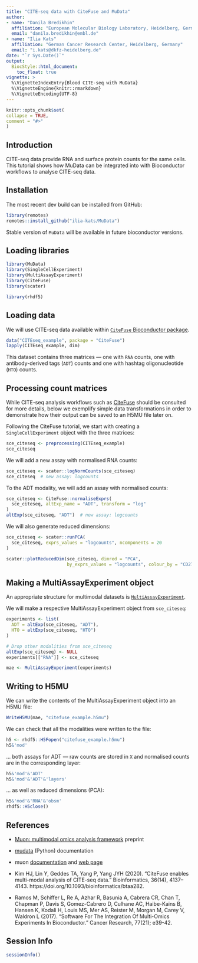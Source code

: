 ```yaml
---
title: "CITE-seq data with CiteFuse and MuData"
author:
- name: "Danila Bredikhin"
  affiliation: "European Molecular Biology Laboratory, Heidelberg, Germany"
  email: "danila.bredikhin@embl.de"
- name: "Ilia Kats"
  affiliation: "German Cancer Research Center, Heidelberg, Germany"
  email: "i.kats@dkfz-heidelberg.de"
date: "`r Sys.Date()`"
output:
  BiocStyle::html_document:
    toc_float: true
vignette: >
  %\VignetteIndexEntry{Blood CITE-seq with MuData}
  %\VignetteEngine{knitr::rmarkdown}
  %\VignetteEncoding{UTF-8}
---
```


```r
knitr::opts_chunk$set(
collapse = TRUE,
comment = "#>"
)
```

## Introduction

CITE-seq data provide RNA and surface protein counts for the same cells. 
This tutorial shows how MuData can be integrated into with Bioconductor 
workflows to analyse CITE-seq data.

## Installation

The most recent dev build can be installed from GitHub:

```r
library(remotes)
remotes::install_github("ilia-kats/MuData")
```

Stable version of `MuData` will be available in future bioconductor versions.

## Loading libraries

```r
library(MuData)
library(SingleCellExperiment)
library(MultiAssayExperiment)
library(CiteFuse)
library(scater)

library(rhdf5)
```

## Loading data

We will use CITE-seq data available within 
[`CiteFuse` Bioconductor package](http://www.bioconductor.org/packages/release/bioc/html/CiteFuse.html).

```r
data("CITEseq_example", package = "CiteFuse")
lapply(CITEseq_example, dim)
```

This dataset contains three matrices — one with `RNA` counts, one with 
antibody-derived tags (`ADT`) counts and one with hashtag oligonucleotide 
(`HTO`) counts.

## Processing count matrices

While CITE-seq analysis workflows such as 
[CiteFuse](http://www.bioconductor.org/packages/release/bioc/vignettes/CiteFuse/inst/doc/CiteFuse.html) 
should be consulted for more details, below we exemplify simple data 
transformations in order to demonstrate how their output can be saved to 
an H5MU file later on.

Following the CiteFuse tutorial, we start with creating a `SingleCellExperiment` 
object with the three matrices:

```r
sce_citeseq <- preprocessing(CITEseq_example)
sce_citeseq
```

We will add a new assay with normalised RNA counts:

```r
sce_citeseq <- scater::logNormCounts(sce_citeseq)
sce_citeseq  # new assay: logcounts
```

To the ADT modality, we will add an assay with normalised counts:

```r
sce_citeseq <- CiteFuse::normaliseExprs(
  sce_citeseq, altExp_name = "ADT", transform = "log"
)
altExp(sce_citeseq, "ADT")  # new assay: logcounts
```

We will also generate reduced dimensions:

```r
sce_citeseq <- scater::runPCA(
  sce_citeseq, exprs_values = "logcounts", ncomponents = 20
)
```

```r
scater::plotReducedDim(sce_citeseq, dimred = "PCA", 
                       by_exprs_values = "logcounts", colour_by = "CD27")
```

## Making a MultiAssayExperiment object

An appropriate structure for multimodal datasets is 
[`MultiAssayExperiment`](https://bioconductor.org/packages/MultiAssayExperiment/).

We will make a respective MultiAssayExperiment object from `sce_citeseq`:

```r
experiments <- list(
  ADT = altExp(sce_citeseq, "ADT"),
  HTO = altExp(sce_citeseq, "HTO")
)

# Drop other modalities from sce_citeseq
altExp(sce_citeseq) <- NULL
experiments[["RNA"]] <- sce_citeseq

mae <- MultiAssayExperiment(experiments)
```

## Writing to H5MU

We can write the contents of the MultiAssayExperiment object into an H5MU file:

```r
WriteH5MU(mae, "citefuse_example.h5mu")
```

We can check that all the modalities were written to the file:

```r
h5 <- rhdf5::H5Fopen("citefuse_example.h5mu")
h5&'mod'
```

... both assays for ADT — raw counts are stored in `X` and normalised counts 
are in the corresponding layer:

```r
h5&'mod'&'ADT'
h5&'mod'&'ADT'&'layers'
```

... as well as reduced dimensions (PCA):

```r
h5&'mod'&'RNA'&'obsm'
rhdf5::H5close()
```

## References

- [Muon: multimodal omics analysis framework](https://www.biorxiv.org/content/10.1101/2021.06.01.445670) preprint

- [mudata](https://mudata.readthedocs.io/) (Python) documentation

- muon [documentation](https://muon.readthedocs.io/) and [web page](https://gtca.github.io/muon/)

- Kim HJ, Lin Y, Geddes TA, Yang P, Yang JYH (2020). “CiteFuse enables multi-modal analysis of CITE-seq data.” Bioinformatics, 36(14), 4137–4143. https://doi.org/10.1093/bioinformatics/btaa282.

- Ramos M, Schiffer L, Re A, Azhar R, Basunia A, Cabrera CR, Chan T, Chapman P, Davis S, Gomez-Cabrero D, Culhane AC, Haibe-Kains B, Hansen K, Kodali H, Louis MS, Mer AS, Reister M, Morgan M, Carey V, Waldron L (2017). “Software For The Integration Of Multi-Omics Experiments In Bioconductor.” Cancer Research, 77(21); e39-42.


## Session Info

```r
sessionInfo()
```
